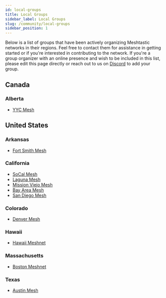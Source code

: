 ```yaml
---
id: local-groups
title: Local Groups
sidebar_label: Local Groups
slug: /community/local-groups
sidebar_position: 1
---
```



Below is a list of groups that have been actively organizing Meshtastic networks in their regions. Feel free to contact
them for assistance in getting started or if you're interested in contributing to the network. If you're a group
organizer with an online presence and wish to be included in this list, please edit this page directly or reach out to
us on [Discord](https://discord.com/invite/ktMAKGBnBs) to add your group.

## Canada
### Alberta
- [YYC Mesh](https://yycmesh.com/)

## United States

### Arkansas
- [Fort Smith Mesh](https://discord.com/invite/nwsvcXeqMX)

### California
- [SoCal Mesh](https://socalmesh.org)
- [Laguna Mesh](https://lagunamesh.com)
- [Mission Viejo Mesh](https://missionviejomesh.org/)
- [Bay Area Mesh](https://canvis.app/z2k8a8)
- [San Diego Mesh](https://discord.gg/k8RputgWgD)

### Colorado
- [Denver Mesh](https://denvermesh.org)

### Hawaii
- [Hawaii Meshnet](https://www.hawaiimesh.net/)

### Massachusetts
- [Boston Meshnet](https://github.com/Darachnid/Boston-Meshtastic)

### Texas
- [Austin Mesh](https://austinmesh.org/)

